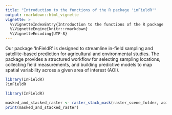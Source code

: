 ```yaml
---
title: "Introduction to the functions of the R package 'inFieldR'"
output: rmarkdown::html_vignette
vignette: >
  %\VignetteIndexEntry{Introduction to the functions of the R package 'inFieldR'}
  %\VignetteEngine{knitr::rmarkdown}
  %\VignetteEncoding{UTF-8}
---
```


Our package 'InFieldR' is designed to streamline in-field sampling and satellite-based prediction for agricultural and environmental studies. The package provides a structured workflow for selecting sampling locations, collecting field measurements, and building predictive models to map spatial variability across a given area of interest (AOI).

```r
library(InFieldR)
?inFieldR
```

```r
library(InFieldR)
```

```r
masked_and_stacked_raster <- raster_stack_mask(raster_scene_folder, aoi, output_folder)
print(masked_and_stacked_raster)
```

